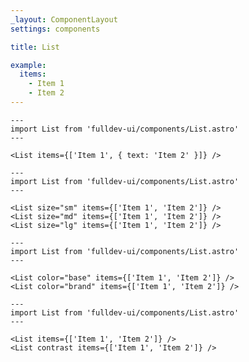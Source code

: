 ```yaml
---
_layout: ComponentLayout
settings: components

title: List

example:
  items:
    - Item 1
    - Item 2
---
```


```astro live
---
import List from 'fulldev-ui/components/List.astro'
---

<List items={['Item 1', { text: 'Item 2' }]} />
```

```astro live
---
import List from 'fulldev-ui/components/List.astro'
---

<List size="sm" items={['Item 1', 'Item 2']} />
<List size="md" items={['Item 1', 'Item 2']} />
<List size="lg" items={['Item 1', 'Item 2']} />
```

```astro live
---
import List from 'fulldev-ui/components/List.astro'
---

<List color="base" items={['Item 1', 'Item 2']} />
<List color="brand" items={['Item 1', 'Item 2']} />
```

```astro live
---
import List from 'fulldev-ui/components/List.astro'
---

<List items={['Item 1', 'Item 2']} />
<List contrast items={['Item 1', 'Item 2']} />
```
